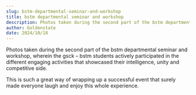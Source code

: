 ```yaml
---
slug: bstm-departmental-seminar-and-workshop
title: bstm departmental seminar and workshop
description: Photos taken during the second part of the bstm departmental seminar and workshop, wherein the...
author: Goldenstate
date: 2024/10/18
---
```


Photos taken during the second part of the bstm departmental seminar and workshop, wherein the gsck – bstm students actively participated in the different engaging activities that showcased their intelligence, unity and competitive side.

This is such a great way of wrapping up a successful event that surely made everyone laugh and enjoy this whole experience.